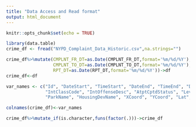 ```yaml
---
title: "Data Access and Read format"
output: html_document
---
```


```r
knitr::opts_chunk$set(echo = TRUE)
```

```r
library(data.table)
crime_df <- fread("NYPD_Complaint_Data_Historic.csv",na.strings="")

crime_df%>%mutate(CMPLNT_FR_DT=as.Date(CMPLNT_FR_DT,format='%m/%d/%Y'),
                  CMPLNT_TO_DT=as.Date(CMPLNT_TO_DT,format='%m/%d/%Y'),
                  RPT_DT=as.Date(RPT_DT,format='%m/%d/%Y'))->df
crime_df<-df

var_names <- c("Id", "DateStart", "TimeStart", "DateEnd", "TimeEnd", "DateReport", "ClassCode", "OffenseDesc", 
               "IntClassCode", "IntOffenseDesc", "AtptCptdStatus", "Level", "Jurisdiction", "Boro", "Pct", "LocOfOccr", "PremDesc", 
               "ParkName", "HousingDevName", "XCoord", "YCoord", "Lat", "Long", "Lat_Long")

colnames(crime_df)<-var_names

crime_df%>%mutate_if(is.character,funs(factor(.)))->crime_df
```